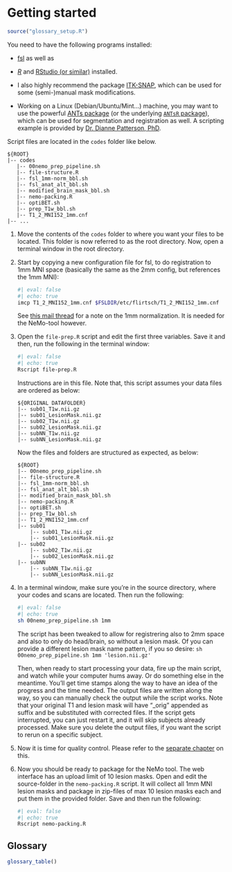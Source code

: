 # Getting started

```r
source("glossary_setup.R")
```

You need to have the following programs installed:

-   [fsl](https://fsl.fmrib.ox.ac.uk/fsl/fslwiki/FSL) as well as 

-   [*R*](https://www.r-project.org/) and [RStudio (or similar)](https://posit.co/downloads/) installed. 

-   I also highly recommend the package [ITK-SNAP](http://itksnap.org/pmwiki/pmwiki.php?n=Main.HomePage), which can be used for some (semi-)manual mask modifications.

-   Working on a Linux (Debian/Ubuntu/Mint...) machine, you may want to use the powerful [ANTs package](https://github.com/ANTsX/ANTs) (or the underlying [`ANTsR` package](https://github.com/ANTsX/ANTsR)), which can be used for segmentation and registration as well. A scripting example is provided by [Dr. Dianne Patterson, PhD](https://neuroimaging-core-docs.readthedocs.io/en/latest/pages/ants_anat_normalization-lesion.html).


Script files are located in the `codes` folder like below.

```         
${ROOT}
|-- codes
   |-- 00nemo_prep_pipeline.sh
   |-- file-structure.R
   |-- fsl_1mm-norm_bbl.sh
   |-- fsl_anat_alt_bbl.sh
   |-- modified_brain_mask_bbl.sh
   |-- nemo-packing.R
   |-- optiBET.sh
   |-- prep_T1w_bbl.sh
   |-- T1_2_MNI152_1mm.cnf
|-- ...
```

1.  Move the contents of the `codes` folder to where you want your files to be located. This folder is now referred to as the root directory. Now, open a terminal window in the root directory.

2.  Start by copying a new configuration file for fsl, to do registration to 1mm MNI space (basically the same as the 2mm config, but references the 1mm MNI):

    ```bash
    #| eval: false
    #| echo: true
    imcp T1_2_MNI152_1mm.cnf $FSLDIR/etc/flirtsch/T1_2_MNI152_1mm.cnf
    ```

    See [this mail thread](https://www.jiscmail.ac.uk/cgi-bin/webadmin?A2=fsl;2fa01b76.1208) for a note on the 1mm normalization. It is needed for the NeMo-tool however.

3.  Open the `file-prep.R` script and edit the first three variables. Save it and then, run the following in the terminal window:

    ```bash
    #| eval: false
    #| echo: true         
    Rscript file-prep.R
    ```

    Instructions are in this file. Note that, this script assumes your data files are ordered as below:

    ```         
    ${ORIGINAL DATAFOLDER}
    |-- sub01_T1w.nii.gz
    |-- sub01_LesionMask.nii.gz
    |-- sub02_T1w.nii.gz
    |-- sub02_LesionMask.nii.gz
    |-- subNN_T1w.nii.gz
    |-- subNN_LesionMask.nii.gz
    ```

    Now the files and folders are structured as expected, as below:

    ```         
    ${ROOT}
    |-- 00nemo_prep_pipeline.sh
    |-- file-structure.R
    |-- fsl_1mm-norm_bbl.sh
    |-- fsl_anat_alt_bbl.sh
    |-- modified_brain_mask_bbl.sh
    |-- nemo-packing.R
    |-- optiBET.sh
    |-- prep_T1w_bbl.sh
    |-- T1_2_MNI152_1mm.cnf
    |-- sub01
        |-- sub01_T1w.nii.gz
        |-- sub01_LesionMask.nii.gz
    |-- sub02
        |-- sub02_T1w.nii.gz
        |-- sub02_LesionMask.nii.gz
    |-- subNN
        |-- subNN_T1w.nii.gz
        |-- subNN_LesionMask.nii.gz
    ```

4.  In a terminal window, make sure you're in the source directory, where your codes and scans are located. Then run the following:

    ```bash
    #| eval: false
    #| echo: true           
    sh 00nemo_prep_pipeline.sh 1mm
    ```

    The script has been tweaked to allow for registrering also to 2mm space and also to only do head/brain, so without a lesion mask. Of you can provide a different lesion mask name pattern, if you so desire: `sh 00nemo_prep_pipeline.sh 1mm 'lesion.nii.gz'`
    
    Then, when ready to start processing your data, fire up the main script, and watch while your computer hums away. Or do something else in the meantime. You'll get time stamps along the way to have an idea of the progress and the time needed. The output files are written along the way, so you can manually check the output while the script works. Note that your original T1 and lesion mask will have "\_orig" appended as suffix and be substituted with corrected files. If the script gets interrupted, you can just restart it, and it will skip subjects already processed. Make sure you delete the output files, if you want the script to rerun on a specific subject.

5.  Now it is time for quality control. Please refer to the [separate chapter](#qc) on this.

6.  Now you should be ready to package for the NeMo tool. The web interface has an upload limit of 10 lesion masks. Open and edit the source-folder in the `nemo-packing.R` script. It will collect all 1mm MNI lesion masks and package in zip-files of max 10 lesion masks each and put them in the provided folder. Save and then run the following:

    ```bash
    #| eval: false
    #| echo: true           
    Rscript nemo-packing.R
    ```

## Glossary

```r
glossary_table()
```

